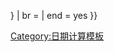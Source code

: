 <includeonly>{{Start date and age
| 1   = {{{1|}}}
| 2   = {{{2|}}}
| 3   = {{{3|}}}
| df  = {{{df|}}}
| p   = {{{p|{{{paren|}}}}}}
| br  = {{{br|}}}
| end = yes
}}</includeonly><noinclude>
{{documentation}}[[Category:日期计算模板]]
</noinclude>